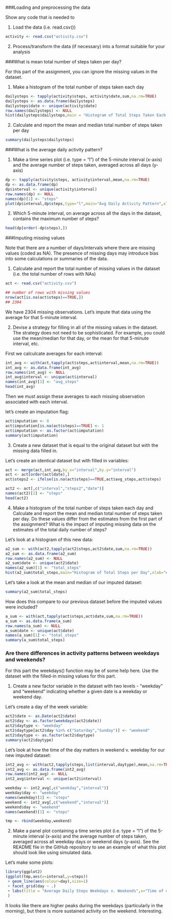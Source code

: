 ###Loading and preprocessing the data

Show any code that is needed to

1. Load the data (i.e. read.csv())

```r
activity <- read.csv("activity.csv")
```

2. Process/transform the data (if necessary) into a format suitable for your analysis

###What is mean total number of steps taken per day?

For this part of the assignment, you can ignore the missing values in the dataset.

1. Make a histogram of the total number of steps taken each day

```r
dailysteps <- tapply(activity$steps, activity$date,sum,na.rm=TRUE)
dailysteps <- as.data.frame(dailysteps)
dailysteps$date <- unique(activity$date)
row.names(dailysteps) <- NULL
hist(dailysteps$dailysteps,main = "Histogram of Total Steps Taken Each Day",xlab="# of Steps")

```

2. Calculate and report the mean and median total number of steps taken per day

```r
summary(dailysteps$dailysteps)
```

###What is the average daily activity pattern?

1. Make a time series plot (i.e. type = "l") of the 5-minute interval (x-axis) and the average number of steps taken, averaged across all days (y-axis)

```r
dp <- tapply(activity$steps, activity$interval,mean,na.rm=TRUE)
dp <- as.data.frame(dp)
dp$interval <- unique(activity$interval)
row.names(dp) <- NULL
names(dp)[1] <- "steps"
plot(dp$interval,dp$steps,type="l",main="Avg Daily Activity Pattern",xlab="Time of Day (24hr)",ylab="# of Steps")
```

2. Which 5-minute interval, on average across all the days in the dataset, contains the maximum number of steps?
```r
head(dp[order(-dp$steps),])
```


###Imputing missing values

Note that there are a number of days/intervals where there are missing values (coded as NA). The presence of missing days may introduce bias into some calculations or summaries of the data.

1. Calculate and report the total number of missing values in the dataset (i.e. the total number of rows with NAs)



```r
act <- read.csv("activity.csv")
```


```r
## number of rows with missing values
nrow(act[is.na(act$steps)==TRUE,])
## 2304
```

We have 2304 missing observations. Let's impute that data using the average for that 5-minute interval.

2. Devise a strategy for filling in all of the missing values in the dataset. The strategy does not need to be sophisticated. For example, you could use the mean/median for that day, or the mean for that 5-minute interval, etc.

First we calculcate averages for each interval:

```r
int_avg <- with(act,tapply(act$steps,act$interval,mean,na.rm=TRUE))
int_avg <- as.data.frame(int_avg)
row.names(int_avg) <- NULL
int_avg$interval <- unique(act$interval)
names(int_avg)[1] <- "avg_steps"
head(int_avg)
```

Then we must assign these averages to each missing observation associated with each interval.

let's create an imputation flag:
```r
act$imputation <- 0
act$imputation[is.na(act$steps)==TRUE] <- 1
act$imputation <- as.factor(act$imputation)
summary(act$imputation)
```


3. Create a new dataset that is equal to the original dataset but with the missing data filled in.

Let's create an identical dataset but with filled in variables:
```r
act <- merge(act,int_avg,by.x="interval",by.y="interval")
act <- act[order(act$date),]
act$steps2 <- ifelse(is.na(act$steps)==TRUE,act$avg_steps,act$steps)

act2 <- act[,c("interval","steps2","date")]
names(act2)[2] <- "steps"
head(act2)
```



4. Make a histogram of the total number of steps taken each day and Calculate and report the mean and median total number of steps taken per day. Do these values differ from the estimates from the first part of the assignment? What is the impact of imputing missing data on the estimates of the total daily number of steps?

Let's look at a histogram of this new data:
```r
a2_sum <- with(act2,tapply(act2$steps,act2$date,sum,na.rm=TRUE))
a2_sum <- as.data.frame(a2_sum)
row.names(a2_sum) <- NULL
a2_sum$date <- unique(act2$date)
names(a2_sum)[1] <- "total_steps"
hist(a2_sum$total_steps,main="Histogram of Total Steps per Day",xlab="# of steps",col="steelblue3")
```

Let's take a look at the mean and median of our imputed dataset:
```r
summary(a2_sum$total_steps)
```

How does this compare to our previous dataset before the imputed values were included?
```r
a_sum <- with(act,tapply(act$steps,act$date,sum,na.rm=TRUE))
a_sum <- as.data.frame(a_sum)
row.names(a_sum) <- NULL
a_sum$date <- unique(act$date)
names(a_sum)[1] <- "total_steps"
summary(a_sum$total_steps)
```



### Are there differences in activity patterns between weekdays and weekends?

For this part the weekdays() function may be of some help here. Use the dataset with the filled-in missing values for this part.

1. Create a new factor variable in the dataset with two levels - "weekday" and "weekend" indicating whether a given date is a weekday or weekend day.


Let's create a day of the week variable:
```r
act2$date <- as.Date(act2$date)
act2$day <- as.factor(weekdays(act2$date))
act2$daytype <- "weekday"
act2$daytype[act2$day %in% c("Saturday","Sunday")] <- "weekend"
act2$daytype <- as.factor(act2$daytype)
summary(act2$daytype)
```

Let's look at how the time of the day matters in weekend v. weekday for our new imputed dataset:
```r
int2_avg <- with(act2,tapply(steps,list(interval,daytype),mean,na.rm=TRUE))
int2_avg <- as.data.frame(int2_avg)
row.names(int2_avg) <- NULL
int2_avg$interval <- unique(act2$interval)

weekday <- int2_avg[,c("weekday","interval")]
weekday$day <- "weekday"
names(weekday)[1] <- "steps"
weekend <- int2_avg[,c("weekend","interval")]
weekend$day <- "weekend"
names(weekend)[1] <- "steps"

tmp <- rbind(weekday,weekend)
```


2. Make a panel plot containing a time series plot (i.e. type = "l") of the 5-minute interval (x-axis) and the average number of steps taken, averaged across all weekday days or weekend days (y-axis). See the README file in the GitHub repository to see an example of what this plot should look like using simulated data.


Let's make some plots:

```r
library(ggplot2)
(ggplot(tmp,aes(x=interval,y=steps))
 + geom_line(aes(colour=day),size=1)
 + facet_grid(day ~ .)
 + labs(title = "Average Daily Steps Weekdays v. Weekends",x="Time of day",y="Avg # Steps")
 )
```

It looks like there are higher peaks during the weekdays (particularly in the morning), but there is more sustained activity on the weekend. Interesting.